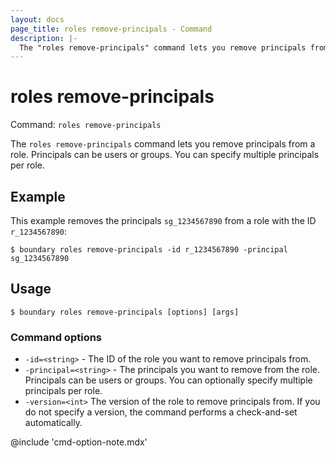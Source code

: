 ```yaml
---
layout: docs
page_title: roles remove-principals - Command
description: |-
  The "roles remove-principals" command lets you remove principals from a role. Principals can be users or groups.
---
```


# roles remove-principals

Command: `roles remove-principals`

The `roles remove-principals` command lets you remove principals from a role.
Principals can be users or groups.
You can specify multiple principals per role.

## Example

This example removes the principals `sg_1234567890` from a role with the ID `r_1234567890`:

```shell-session
$ boundary roles remove-principals -id r_1234567890 -principal sg_1234567890
```

## Usage

<CodeBlockConfig hideClipboard>

```shell-session
$ boundary roles remove-principals [options] [args]
```

</CodeBlockConfig>

### Command options

- `-id=<string>` - The ID of the role you want to remove principals from.
- `-principal=<string>` - The principals you want to remove from the role.
Principals can be users or groups.
You can optionally specify multiple principals per role.
- `-version=<int>` The version of the role to remove principals from.
If you do not specify a version, the command performs a check-and-set automatically.

@include 'cmd-option-note.mdx'